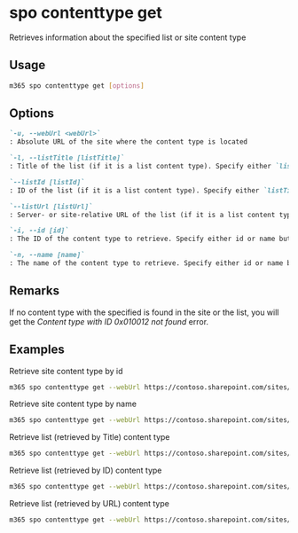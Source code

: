 
# spo contenttype get

Retrieves information about the specified list or site content type

## Usage

```sh
m365 spo contenttype get [options]
```

## Options

```md definition-list
`-u, --webUrl <webUrl>`
: Absolute URL of the site where the content type is located

`-l, --listTitle [listTitle]`
: Title of the list (if it is a list content type). Specify either `listTitle`, `listId` or `listUrl`.

`--listId [listId]`
: ID of the list (if it is a list content type). Specify either `listTitle`, `listId` or `listUrl`.

`--listUrl [listUrl]`
: Server- or site-relative URL of the list (if it is a list content type). Specify either `listTitle`, `listId` or `listUrl`.

`-i, --id [id]`
: The ID of the content type to retrieve. Specify either id or name but not both

`-n, --name [name]`
: The name of the content type to retrieve. Specify either id or name but not both
```

<Global />

## Remarks

If no content type with the specified is found in the site or the list, you will get the _Content type with ID 0x010012 not found_ error.

## Examples

Retrieve site content type by id

```sh
m365 spo contenttype get --webUrl https://contoso.sharepoint.com/sites/contoso-sales --id 0x0100558D85B7216F6A489A499DB361E1AE2F
```

Retrieve site content type by name

```sh
m365 spo contenttype get --webUrl https://contoso.sharepoint.com/sites/contoso-sales --name 'Document'
```

Retrieve list (retrieved by Title) content type 

```sh
m365 spo contenttype get --webUrl https://contoso.sharepoint.com/sites/contoso-sales --listTitle Events --id 0x0100558D85B7216F6A489A499DB361E1AE2F
```

Retrieve list (retrieved by ID) content type 

```sh
m365 spo contenttype get --webUrl https://contoso.sharepoint.com/sites/contoso-sales --listId '8c7a0fcd-9d64-4634-85ea-ce2b37b2ec0c' --id 0x0100558D85B7216F6A489A499DB361E1AE2F
```

Retrieve list (retrieved by URL) content type 

```sh
m365 spo contenttype get --webUrl https://contoso.sharepoint.com/sites/contoso-sales --listUrl '/Shared Documents' --id 0x0100558D85B7216F6A489A499DB361E1AE2F
```
